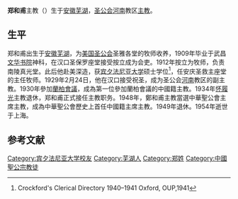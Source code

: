 '''郑和甫'''主教（{{bd|1885年|1月7日|1954年|6月6日}}）生于[[安徽|安徽]][[芜湖|芜湖]]，[[圣公会|圣公会]][[河南|河南]]教区[[主教|主教]]。

==生平==
郑和甫出生于[[安徽|安徽]][[芜湖|芜湖]]，为[[美国圣公会|美国圣公会]]圣雅各堂的牧师收养，1909年毕业于武昌[[文华书院|文华书院]]神科，在汉口圣保罗座堂接受按立成为会吏。1912年按立为牧师，负责南陵真光堂。此后他赴美深造，获[[宾夕法尼亚大学|宾夕法尼亚大学]]硕士学位<ref>Crockford's Clerical Directory 1940–1941 Oxford, OUP,1941</ref>，任安庆圣救主座堂的主任牧师。1929年2月24日，他在汉口接受祝圣，成为圣公会[[河南|河南]]教区的副主教。1930年參加[[蘭柏會議|蘭柏會議]]，成為第一位參加蘭柏會議的中國籍主教。1934年[[怀履光|怀履光]]主教退休，郑和甫正式接任主教职务。1948年，鄭和甫主教當選中華聖公會主席主教，成為中華聖公會歷史上首任中國籍主席主教。1949年退休。1954年逝世于上海。

== 参考文献 ==
{{reflist}}

{{start box}}
{{s-rel}}
{{s-before|[[鲍哲庆|鲍哲庆]]}}
{{s-title|[[中华全国基督教协进会|中华全国基督教协进会]]会长|1929年—1931年}}
{{s-after|[[王治平_(基督教)|王治平]]}}
{{end box}}

{{中国圣公会主教}}

{{DEFAULTSORT:Tsen, Philip Lindel}}
[[Category:宾夕法尼亚大学校友|Category:宾夕法尼亚大学校友]]
[[Category:芜湖人|Category:芜湖人]]
[[Category:郑姓|Category:郑姓]]
[[Category:中國聖公宗教徒|Category:中國聖公宗教徒]]